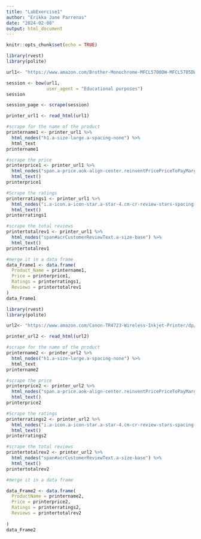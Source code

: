 ```yaml
---
title: "LabExercise1"
author: "Erikka Jane Parrenas"
date: "2024-02-08"
output: html_document
---
```


```r
knitr::opts_chunk$set(echo = TRUE)
```

```r
library(rvest)
library(polite)

url1<- "https://www.amazon.com/Brother-Monochrome-MFCL5700DW-MFCL5705DW-Additional/dp/B0C6CQQPVC/ref=sr_1_1_sspa?qid=1707351310&s=computers-intl-ship&sr=1-1-spons&sp_csd=d2lkZ2V0TmFtZT1zcF9hdGZfYnJvd3Nl&th=1"

session <- bow(url1, 
               user_agent = "Educational purposes")
session

session_page <- scrape(session)

```
```r
printer_url1 <- read_html(url1)

#scrape for the name of the product
printername1 <- printer_url1 %>%
  html_nodes("h1.a-size-large.a-spacing-none") %>%
  html_text
printername1

#scrape the price
printerprice1 <- printer_url1 %>%
  html_nodes("span.a-price.aok-align-center.reinventPricePriceToPayMargin") %>%
  html_text()
printerprice1

#Scrape the ratings
printerratings1 <- printer_url1 %>%
  html_nodes("i.a-icon.a-icon-star.a-star-4.cm-cr-review-stars-spacing-big") %>%
  html_text()
printerratings1

#scrape the total reviews
printertotalrev1 <- printer_url1 %>%
  html_nodes("span#acrCustomerReviewText.a-size-base") %>%
  html_text()
printertotalrev1

#merge it in a data frame
data_Frame1 <- data.frame(
  Product_Name = printername1,
  Price = printerprice1,
  Ratings = printerratings1,
  Reviews = printertotalrev1
)
data_Frame1
```

```r
library(rvest)
library(polite)

url2<- "https://www.amazon.com/Canon-TR4723-Wireless-Inkjet-Printer/dp/B0CQLQ6S7T/ref=sr_1_2_sspa?qid=1707356088&s=computers-intl-ship&sr=1-2-spons&sp_csd=d2lkZ2V0TmFtZT1zcF9hdGZfYnJvd3Nl&th=1"

printer_url2 <- read_html(url2)

#scrape for the name of the product
printername2 <- printer_url2 %>%
  html_nodes("h1.a-size-large.a-spacing-none") %>%
  html_text
printername2

#scrape the price
printerprice2 <- printer_url2 %>%
  html_nodes("span.a-price.aok-align-center.reinventPricePriceToPayMargin.priceToPay") %>%
  html_text()
printerprice2

#Scrape the ratings
printerratings2 <- printer_url2 %>%
  html_nodes("i.a-icon.a-icon-star.a-star-4.cm-cr-review-stars-spacing-big") %>%
  html_text()
printerratings2

#scrape the total reviews
printertotalrev2 <- printer_url2 %>%
  html_nodes("span#acrCustomerReviewText.a-size-base") %>%
  html_text()
printertotalrev2

#merge it in a data frame

data_Frame2 <- data.frame(
  ProductName = printername2,
  Price = printerprice2,
  Ratings = printerratings2,
  Reviews = printertotalrev2
  
)
data_Frame2

```
